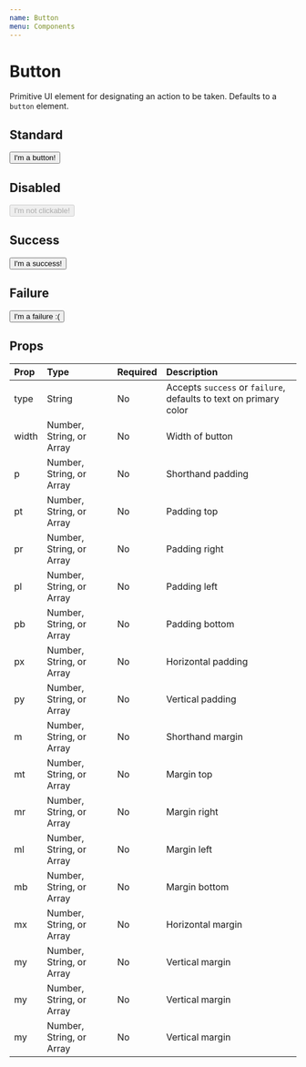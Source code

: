 ```yaml
---
name: Button
menu: Components
---
```



# Button

Primitive UI element for designating an action to be taken. Defaults to a `button` element.

## Standard

<Playground>
    <Button>I'm a button!</Button>
</Playground>

## Disabled

<Playground>
    <Button disabled>I'm not clickable!</Button>
</Playground>

## Success

<Playground>
    <Button type="success">I'm a success!</Button>
</Playground>

## Failure

<Playground>
    <Button type="failure">I'm a failure :(</Button>
</Playground>

## Props

| Prop  | Type                     | Required | Description                                                       |
| :---- | :----------------------- | :------- | :---------------------------------------------------------------- |
| type  | String                   | No       | Accepts `success` or `failure`, defaults to text on primary color |
| width | Number, String, or Array | No       | Width of button                                                   |
| p     | Number, String, or Array | No       | Shorthand padding                                                 |
| pt    | Number, String, or Array | No       | Padding top                                                       |
| pr    | Number, String, or Array | No       | Padding right                                                     |
| pl    | Number, String, or Array | No       | Padding left                                                      |
| pb    | Number, String, or Array | No       | Padding bottom                                                    |
| px    | Number, String, or Array | No       | Horizontal padding                                                |
| py    | Number, String, or Array | No       | Vertical padding                                                  |
| m     | Number, String, or Array | No       | Shorthand margin                                                  |
| mt    | Number, String, or Array | No       | Margin top                                                        |
| mr    | Number, String, or Array | No       | Margin right                                                      |
| ml    | Number, String, or Array | No       | Margin left                                                       |
| mb    | Number, String, or Array | No       | Margin bottom                                                     |
| mx    | Number, String, or Array | No       | Horizontal margin                                                 |
| my    | Number, String, or Array | No       | Vertical margin                                                   |
| my    | Number, String, or Array | No       | Vertical margin                                                   |
| my    | Number, String, or Array | No       | Vertical margin                                                   |
